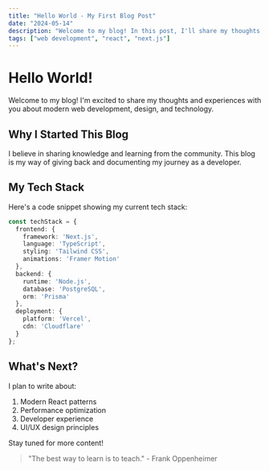 ```yaml
---
title: "Hello World - My First Blog Post"
date: "2024-05-14"
description: "Welcome to my blog! In this post, I'll share my thoughts on modern web development and the tools I use."
tags: ["web development", "react", "next.js"]
---
```


# Hello World!

Welcome to my blog! I'm excited to share my thoughts and experiences with you about modern web development, design, and technology.

## Why I Started This Blog

I believe in sharing knowledge and learning from the community. This blog is my way of giving back and documenting my journey as a developer.

## My Tech Stack

Here's a code snippet showing my current tech stack:

```typescript
const techStack = {
  frontend: {
    framework: 'Next.js',
    language: 'TypeScript',
    styling: 'Tailwind CSS',
    animations: 'Framer Motion'
  },
  backend: {
    runtime: 'Node.js',
    database: 'PostgreSQL',
    orm: 'Prisma'
  },
  deployment: {
    platform: 'Vercel',
    cdn: 'Cloudflare'
  }
};
```

## What's Next?

I plan to write about:

1. Modern React patterns
2. Performance optimization
3. Developer experience
4. UI/UX design principles

Stay tuned for more content!

> "The best way to learn is to teach." - Frank Oppenheimer 